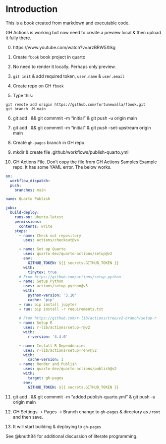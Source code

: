 # Introduction

This is a book created from markdown and executable code.

GH Actions is working but now need to create a preview local & then upload it fully there.

0) https://www.youtube.com/watch?v=arzBRW5XIkg

1) Create `fbook` book project in quarto
2) No need to render it locally. Perhaps only preview.
3) `git init` & add required token, `user.name` & `user.email`
4) Create repo on GH `fbook`
5) Type this: 
```
git remote add origin https://github.com/fortunewalla/fbook.git
git branch -M main

```
6) git add . && git commmit -m "initial" & git push -u origin main

7) git add . && git commmit -m "initial" & git push --set-upstream origin main

8) Create `gh-pages` branch in GH repo.

9) mkdir & create file .github/workflows/publish-quarto.yml

10) GH Actions File. Don't copy the file from GH Actions Samples Example repo. It has some YAML error.
The below works.

```yaml
on:
  workflow_dispatch:
  push:
    branches: main

name: Quarto Publish

jobs:
  build-deploy:
    runs-on: ubuntu-latest
    permissions:
      contents: write
    steps:
      - name: Check out repository
        uses: actions/checkout@v4

      - name: Set up Quarto
        uses: quarto-dev/quarto-actions/setup@v2
        env:
          GITHUB_TOKEN: ${{ secrets.GITHUB_TOKEN }}
        with:
          tinytex: true        
      # From https://github.com/actions/setup-python
      - name: Setup Python
        uses: actions/setup-python@v5
        with:
          python-version: '3.10'
          cache: 'pip'
      - run: pip install jupyter
      - run: pip install -r requirements.txt
	  
      # From https://github.com/r-lib/actions/tree/v2-branch/setup-r
      - name: Setup R
        uses: r-lib/actions/setup-r@v2
        with:
          r-version: '4.4.0'

      - name: Install R Dependencies
        uses: r-lib/actions/setup-renv@v2
        with:
          cache-version: 1
	  - name: Render and Publish
        uses: quarto-dev/quarto-actions/publish@v2
        with:
          target: gh-pages
        env:
          GITHUB_TOKEN: ${{ secrets.GITHUB_TOKEN }}

```

11) git add . && git commmit -m "added publish-quarto.yml" & git push -u origin main

12) GH Settings -> Pages -> Branch change to `gh-pages` & directory as `/root` and then save.

13) It will start building & deploying to `gh-pages`




See @knuth84 for additional discussion of literate programming.
